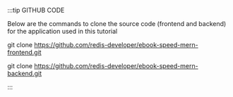 :::tip GITHUB CODE

Below are the commands to clone the source code (frontend and backend) for the application used in this tutorial

git clone https://github.com/redis-developer/ebook-speed-mern-frontend.git

git clone https://github.com/redis-developer/ebook-speed-mern-backend.git

:::
